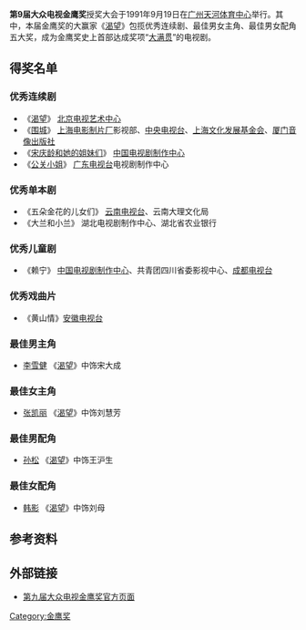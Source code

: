 {{Unreferenced|time=2020-10-20T12:11:14+00:00}}
{{Infobox film awards|number=9|award=大众电视金鹰奖|date=1991年9月19日|site=[[广东|广东]][[广州|广州]]|organizer=《大众电视》杂志社|most_wins=《[[渴望_(电视剧)|渴望]]》（5奖）|last=[[第8届大众电视金鹰奖|第8届]]|next=[[第10届大众电视金鹰奖|第10届]]}}'''第9届大众电视金鹰奖'''授奖大会于1991年9月19日在[[广州市|广州]][[天河体育中心|天河体育中心]]举行。其中，本届金鹰奖的大赢家《[[渴望_(电视剧)|渴望]]》包揽优秀连续剧、最佳男女主角、最佳男女配角五大奖，成为金鹰奖史上首部达成奖项“[[大满贯|大满贯]]”的电视剧。

== 得奖名单 ==

=== 优秀连续剧 ===

* 《[[渴望_(电视剧)|渴望]]》 [[北京电视艺术中心|北京电视艺术中心]]
* 《[[围城_(电视剧)|围城]]》 [[上海电影制片厂|上海电影制片厂]]影视部、[[中国中央电视台|中央电视台]]、[[上海文化发展基金会|上海文化发展基金会]]、[[厦门音像出版社|厦门音像出版社]]
* 《[[宋庆龄和她的姐妹们|宋庆龄和她的姐妹们]]》 [[中国电视剧制作中心|中国电视剧制作中心]]
* 《[[公关小姐|公关小姐]]》 [[广东电视台|广东电视台]]电视剧制作中心

=== 优秀单本剧 ===

* 《五朵金花的儿女们》 [[云南电视台|云南电视台]]、云南大理文化局
* 《大兰和小兰》 湖北电视剧制作中心、湖北省农业银行

=== 优秀儿童剧 ===

* 《赖宁》 [[中国电视剧制作中心|中国电视剧制作中心]]、共青团四川省委影视中心、[[成都电视台|成都电视台]]

=== 优秀戏曲片 ===

* 《黄山情》[[安徽电视台|安徽电视台]]

=== 最佳男主角 ===

* [[李雪健|李雪健]] 《[[渴望_(电视剧)|渴望]]》中饰宋大成

=== 最佳女主角 ===

* [[张凯丽|张凯丽]] 《[[渴望_(电视剧)|渴望]]》中饰刘慧芳

=== 最佳男配角 ===

* [[孙松_(演员)|孙松]] 《[[渴望_(电视剧)|渴望]]》中饰王沪生

=== 最佳女配角 ===

* [[韩影|韩影]] 《[[渴望_(电视剧)|渴望]]》中饰刘母

== 参考资料 ==
{{reflist}}

== 外部链接 ==

* [http://www.ctaa.org.cn/a/10/0621/12/K0331BKMHAHSQHSH1.html 第九届大众电视金鹰奖官方页面]
{{中國電視金鷹獎獎項}}
[[Category:金鹰奖|Category:金鹰奖]]